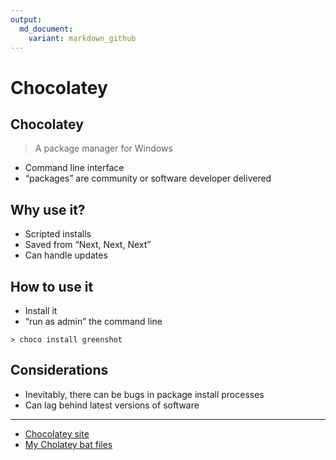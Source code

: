 ```yaml
---
output:
  md_document:
    variant: markdown_github
---
```

# Chocolatey {data-background-iframe="https://chocolatey.org/"}

## Chocolatey
> A package manager for Windows

- Command line interface
- "packages" are community or software developer delivered

## Why use it?
- Scripted installs
- Saved from "Next, Next, Next"
- Can handle updates

## How to use it
- Install it
- "run as admin" the command line

```
> choco install greenshot
```

## Considerations
- Inevitably, there can be bugs in package install processes
- Can lag behind latest versions of software



-----

- [Chocolatey site](https://chocolatey.org/)
- [My Cholatey bat files]()

